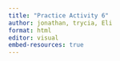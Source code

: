 ```yaml
---
title: "Practice Activity 6"
author: jonathan, trycia, Eli
format: html
editor: visual
embed-resources: true
---
```


## 
